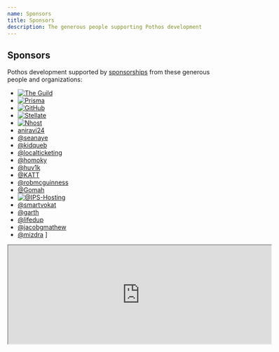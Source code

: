 ```yaml
---
name: Sponsors
title: Sponsors
description: The generous people supporting Pothos development
---
```





## Sponsors

Pothos development supported by [sponsorships](https://github.com/sponsors/hayes) from these
generous people and organizations:

- [![The Guild](/assets/the-guild-logo.svg)](https://www.the-guild.dev/)
- [![Prisma](/assets/prisma-logo.svg)](https://www.prisma.io/)
- [![GitHub](/assets/github-logo.svg)](https://github.com/)
- [![Stellate](/assets/stellate-logo.svg)](https://stellate.co/)
- [![Nhost](/assets/nhost-logo.svg)](https://nhost.io/)
- [aniravi24](https://github.com/aniravi24)
- [@seanaye](https://github.com/seanaye)
- [@kidqueb](https://github.com/kidqueb)
- [@localticketing](https://github.com/localticketing)
- [@homoky](https://github.com/homoky)
- [@huv1k](https://github.com/huv1k)
- [@KATT](https://github.com/KATT)
- [@robmcguinness](https://github.com/robmcguinness)
- [@Gomah](https://github.com/Gomah)
- [![@IPS-Hosting](/assets/ips-logo.svg)](https://github.com/IPS-Hosting)
- [@smartvokat](https://github.com/smartvokat)
- [@garth](https://github.com/garth)
- [@lifedup](https://github.com/lifedup)
- [@jacobgmathew](https://github.com/jacobgmathew)
- [@mizdra](https://github.com/mizdra) ]

<iframe
  src="https://github.com/sponsors/hayes/card"
  title="Sponsor hayes"
  height="225"
  width="600"
></iframe>
